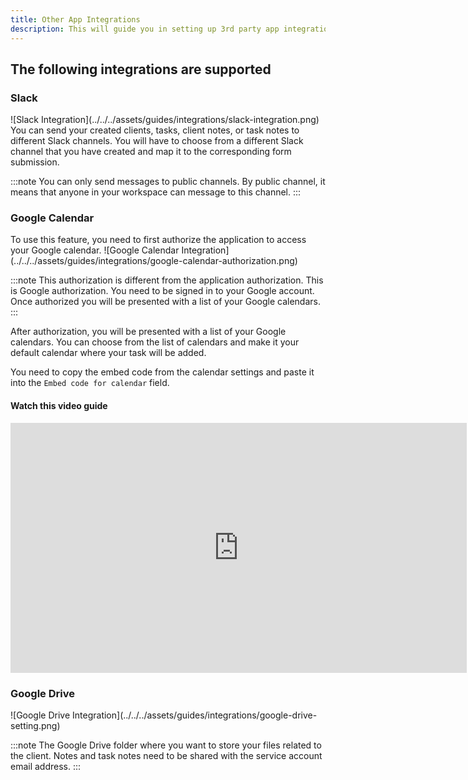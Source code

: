 ```yaml
---
title: Other App Integrations
description: This will guide you in setting up 3rd party app integrations.
---
```



## The following integrations are supported

### Slack

<SlackIcon />
![Slack Integration](../../../assets/guides/integrations/slack-integration.png) You
can send your created clients, tasks, client notes, or task notes to different Slack
channels. You will have to choose from a different Slack channel that you have created
and map it to the corresponding form submission.

:::note
You can only send messages to public channels. By public channel, it means that anyone in your workspace can message to this channel.
:::

### Google Calendar

<CalendarIcon />
To use this feature, you need to first authorize the application to access your Google calendar. ![Google Calendar Integration](../../../assets/guides/integrations/google-calendar-authorization.png)

:::note
This authorization is different from the application authorization. This
is Google authorization. You need to be signed in to your Google account. Once authorized
you will be presented with a list of your Google calendars.
:::

After authorization, you will be presented with a list of your Google calendars. 
You can choose from the list of calendars and make it your default calendar where your task will be added.

You need to copy the embed code from the calendar settings and paste it into the `Embed code for calendar` field.

#### Watch this video guide

<div class="not-content ml-10">
  <iframe
    width="730"
    height="400"
    src="https://www.youtube.com/embed/paHSv4n2_sI"
    title="YouTube video player"
    frameborder="0"
    allow=""
    allowfullscreen
  ></iframe>
</div>

### Google Drive

<DriveIcon />
![Google Drive Integration](../../../assets/guides/integrations/google-drive-setting.png)

:::note
The Google Drive folder where you want to store your files related to the client.
Notes and task notes need to be shared with the service account email address.
:::

<div class="not-content">
  <Comments />
</div>
